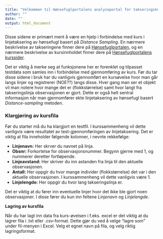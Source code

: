```yaml
---
title: "Velkommen til Hønsefuglportalens analyseportal for takseringskurs"
author: ""
date: ""
output: html_document
---
```


Disse sidene er primært ment å være en hjelp i forbindelse med kurs i linjetaksering av hønsefugl basert på *Distance Sampling*. En nærmere beskrivelse av takseringene finner dere på [Hønsefuglportalen](http://honsefugl.nina.no/Innsyn/), og en nærmere beskrivelse av kursinnholdet finner dere på [Hønsefuglportalens kurssider](http://honsefugl.nina.no/Innsyn/Home/Kurs).

Det er viktig å merke seg at funksjonene her er forenklet og tilpasset testdata som samles inn i forbindelse med gjennomføring av kurs. Før du tar disse sidene i bruk har du vanligvis gjennomført en kursøvelse hvor man går langs linjer og registrerer (NOE??) langs disse. Hver gang man ser et objekt vil man notere hvor mange det er (flokkstørrelse) samt hvor langt fra takseringslinja observasjonen er gjort. Dette er også helt sentral informasjon når man gjennomfører ekte linjetaksering av hønsefugl basert *Distance-sampling* metoden.

### Klargjøring av kursfila

Før du starter må du ha klargjort en testfil. I kurssammenheng vil dette vanligvis være resultatet av test-gjennomføringen av linjetaksering. Det er viktig at fila inneholder følgende kolonner, i nevnte rekkefølge: 

- **Linjenavn:** Her skrver du navnet på linja. 
- **Obsnr:** Forkortelse for observasjonsnummer. Begynn gjerne med 1, og nummerer deretter fortløpende. 
- **Linjeavstand:** Her skriver du inn astanden fra linja til den aktuelle observasjonen.
- **Antall:** Her oppgir du hvor mange individer (flokkstørrelse) det var i den aktuelle observasjonen. I kurssammenheng vil dette vanligvis være 1.
- **Linjelengde:** Her oppgir du hvor lang takseringslinja er.

Det er viktig at du fører inn eventuelle linjer hvor det ikke ble gjort noen observasjoner. I disse fører du kun inn feltene *Linjenavn* og *Linjelengde*.


**Lagring av kursfila**

Når du har lagt inn data fra kurs-øvelsen i f.eks. excel er det viktig at du lagrer fila i .txt eller .csv-format. Dette gjør du ved å velge "lagre som" under fil-menyen i Excel. Velg et egnet navn på fila, og velg riktig lagringsformat.  

